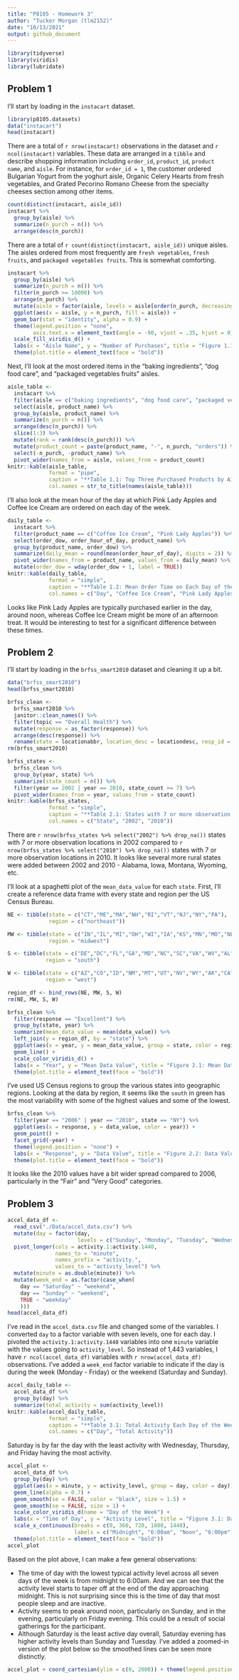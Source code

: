 ```yaml
---
title: "P8105 - Homework 3"
author: "Tucker Morgan (tlm2152)"
date: "10/13/2021"
output: github_document
---
```


```r
library(tidyverse)
library(viridis)
library(lubridate)
```

## Problem 1
I'll start by loading in the `instacart` dataset.
```r
library(p8105.datasets)
data("instacart")
head(instacart)
```
There are a total of `r nrow(instacart)` observations in the dataset and `r ncol(instacart)` variables. These data are arranged in a `tibble` and describe shopping information including `order_id`, `product_id`, `product name`, and `aisle`. For instance, for `order_id = 1`, the customer ordered Bulgarian Yogurt from the yoghurt aisle, Organic Celery Hearts from fresh vegetables, and Grated Pecorino Romano Cheese from the specialty cheeses section among other items.
```r
count(distinct(instacart, aisle_id))
instacart %>% 
  group_by(aisle) %>% 
  summarize(n_purch = n()) %>% 
  arrange(desc(n_purch))
```
There are a total of `r count(distinct(instacart, aisle_id))` unique aisles. The aisles ordered from most frequently are `fresh vegetables`, `fresh fruits`, and `packaged vegetables fruits`. This is somewhat comforting.
```r
instacart %>% 
  group_by(aisle) %>% 
  summarize(n_purch = n()) %>% 
  filter(n_purch >= 10000) %>% 
  arrange(n_purch) %>% 
  mutate(aisle = factor(aisle, levels = aisle[order(n_purch, decreasing = TRUE)])) %>% 
  ggplot(aes(x = aisle, y = n_purch, fill = aisle)) +
  geom_bar(stat = "identity", alpha = 0.9) +
  theme(legend.position = "none",
        axis.text.x = element_text(angle = -90, vjust = .35, hjust = 0)) +
  scale_fill_viridis_d() +
  labs(x = "Aisle Name", y = "Number of Purchases", title = "Figure 1.1: Number of Instacart Purchases by Aisle") +
  theme(plot.title = element_text(face = "bold"))
```

Next, I'll look at the most ordered items in the "baking ingredients", "dog food care", and "packaged vegetables fruits" aisles.
```r
aisle_table <- 
  instacart %>% 
  filter(aisle == c("baking ingredients", "dog food care", "packaged vegetables fruits")) %>% 
  select(aisle, product_name) %>% 
  group_by(aisle, product_name) %>% 
  summarize(n_purch = n()) %>% 
  arrange(desc(n_purch)) %>% 
  slice(1:3) %>% 
  mutate(rank = rank(desc(n_purch))) %>% 
  mutate(product_count = paste(product_name, "-", n_purch, "orders")) %>% 
  select(-n_purch, -product_name) %>% 
  pivot_wider(names_from = aisle, values_from = product_count)
knitr::kable(aisle_table,
             format = "pipe",
             caption = "**Table 1.1: Top Three Purchased Products by Aisle**",
             col.names = str_to_title(names(aisle_table)))
``` 

I'll also look at the mean hour of the day at which Pink Lady Apples and Coffee Ice Cream are ordered on each day of the week.
```r
daily_table <- 
  instacart %>% 
  filter(product_name == c("Coffee Ice Cream", "Pink Lady Apples")) %>% 
  select(order_dow, order_hour_of_day, product_name) %>% 
  group_by(product_name, order_dow) %>% 
  summarize(daily_mean = round(mean(order_hour_of_day), digits = 2)) %>% 
  pivot_wider(names_from = product_name, values_from = daily_mean) %>% 
  mutate(order_dow = wday(order_dow + 1, label = TRUE))
knitr::kable(daily_table,
             format = "simple",
             caption = "**Table 1.2: Mean Order Time on Each Day of the Week**",
             col.names = c("Day", "Coffee Ice Cream", "Pink Lady Apples"))
```

Looks like Pink Lady Apples are typically purchased earlier in the day, around noon, whereas Coffee Ice Cream might be more of an afternoon treat. It would be interesting to test for a significant difference between these times.

## Problem 2
I'll start by loading in the `brfss_smart2010` dataset and cleaning it up a bit.
```r
data("brfss_smart2010")
head(brfss_smart2010)
```

```r
brfss_clean <- 
  brfss_smart2010 %>% 
  janitor::clean_names() %>% 
  filter(topic == "Overall Health") %>% 
  mutate(response = as_factor(response)) %>% 
  arrange(desc(response)) %>% 
  rename(state = locationabbr, location_desc = locationdesc, resp_id = respid)
rm(brfss_smart2010)
```

```r
brfss_states <- 
  brfss_clean %>% 
  group_by(year, state) %>% 
  summarize(state_count = n()) %>% 
  filter(year == 2002 | year == 2010, state_count >= 7) %>% 
  pivot_wider(names_from = year, values_from = state_count)
knitr::kable(brfss_states,
             format = "simple",
             caption = "**Table 2.1: States with 7 or more observation sites in 2002 and 2010**",
             col.names = c("State", "2002", "2010"))
```

There are `r nrow(brfss_states %>% select("2002") %>% drop_na())` states with 7 or more observation locations in 2002 compared to `r nrow(brfss_states %>% select("2010") %>% drop_na())` states with 7 or more observation locations in 2010. It looks like several more rural states were added between 2002 and 2010 - Alabama, Iowa, Montana, Wyoming, etc.

I'll look at a spaghetti plot of the `mean_data_value` for each `state`. First, I'll create a reference data frame with every state and region per the US Census Bureau.
```r
NE <- tibble(state = c("CT","ME","MA","NH","RI","VT","NJ","NY","PA"),
             region = c("northeast"))

MW <- tibble(state = c("IN","IL","MI","OH","WI","IA","KS","MN","MO","NE","ND","SD"),
             region = "midwest")

S <- tibble(state = c("DE","DC","FL","GA","MD","NC","SC","VA","WV","AL","KY","MS","TN","AR","LA","OK","TX"),
            region = "south")

W <- tibble(state = c("AZ","CO","ID","NM","MT","UT","NV","WY","AK","CA","HI","OR","WA"),
            region = "west")

region_df <- bind_rows(NE, MW, S, W)
rm(NE, MW, S, W)
```

```r
brfss_clean %>% 
  filter(response == "Excellent") %>% 
  group_by(state, year) %>% 
  summarize(mean_data_value = mean(data_value)) %>% 
  left_join(y = region_df, by = "state") %>% 
  ggplot(aes(x = year, y = mean_data_value, group = state, color = region)) +
  geom_line() +
  scale_color_viridis_d() +
  labs(x = "Year", y = "Mean Data Value", title = "Figure 2.1: Mean Data Value by State, Colored by Region") +
  theme(plot.title = element_text(face = "bold"))
```

I've used US Census regions to group the various states into geographic regions. Looking at the data by region, it seems like the `south` in green has the most variability with some of the highest values and some of the lowest.

```r
brfss_clean %>% 
  filter(year == "2006" | year == "2010", state == "NY") %>% 
  ggplot(aes(x = response, y = data_value, color = year)) +
  geom_point() +
  facet_grid(~year) +
  theme(legend.position = "none") +
  labs(x = "Response", y = "Data Value", title = "Figure 2.2: Data Value Distributions in New York State") +
  theme(plot.title = element_text(face = "bold"))
```

It looks like the 2010 values have a bit wider spread compared to 2006, particularly in the "Fair" and "Very Good" categories.

## Problem 3

```r
accel_data_df <- 
  read_csv("./Data/accel_data.csv") %>% 
  mutate(day = factor(day,
                      levels = c("Sunday", "Monday", "Tuesday", "Wednesday", "Thursday", "Friday",  "Saturday"))) %>% 
  pivot_longer(cols = activity.1:activity.1440,
               names_to = "minute",
               names_prefix = "activity.",
               values_to = "activity_level") %>% 
  mutate(minute = as.double(minute)) %>% 
  mutate(week_end = as.factor(case_when(
    day == "Saturday" ~ "weekend",
    day == "Sunday" ~ "weekend",
    TRUE ~ "weekday"
    )))
head(accel_data_df)
```
I've read in the `accel_data.csv` file and changed some of the variables. I converted `day` to a factor variable with seven levels, one for each day. I pivoted the `activity.1:activity.1440` variables into one `minute` variable with the values going to `activity_level`. So instead of 1,443 variables, I have `r ncol(accel_data_df)` variables with `r nrow(accel_data_df)` observations. I've added a `week_end` factor variable to indicate if the day is during the week (Monday - Friday) or the weekend (Saturday and Sunday).

```r
accel_daily_table <- 
  accel_data_df %>% 
  group_by(day) %>% 
  summarize(total_activity = sum(activity_level))
knitr::kable(accel_daily_table,
             format = "simple",
             caption = "**Table 3.1: Total Activity Each Day of the Week**",
             col.names = c("Day", "Total Activity"))
```

Saturday is by far the day with the least activity with Wednesday, Thursday, and Friday having the most activity.

```r
accel_plot <- 
  accel_data_df %>% 
  group_by(day) %>% 
  ggplot(aes(x = minute, y = activity_level, group = day, color = day)) +
  geom_line(alpha = 0.7) + 
  geom_smooth(se = FALSE, color = "black", size = 1.5) +
  geom_smooth(se = FALSE, size = 1) +
  scale_color_viridis_d(name = "Day of the Week") +
  labs(x = "Time of Day", y = "Activity Level", title = "Figure 3.1: Daily Activity for Each Day of the Week") +
  scale_x_continuous(breaks = c(0, 360, 720, 1080, 1440),
                     labels = c("Midnight", "6:00am", "Noon", "6:00pm", "Midnight")) +
  theme(plot.title = element_text(face = "bold"))
accel_plot
```

Based on the plot above, I can make a few general observations:
  
  * The time of day with the lowest typical activity level across all seven days of the week is from midnight to 6:00am. And we can see that the activity level starts to taper off at the end of the day approaching midnight. This is not surprising since this is the time of day that most people sleep and are inactive.
  * Activity seems to peak around noon, particularly on Sunday, and in the evening, particularly on Friday evening. This could be a result of social gatherings for the participant.
  * Although Saturday is the least active day overall, Saturday evening has higher activity levels than Sunday and Tuesday. I've added a zoomed-in version of the plot below so the smoothed lines can be seen more distinctly.

```r
accel_plot + coord_cartesian(ylim = c(0, 2000)) + theme(legend.position = "bottom")
```

